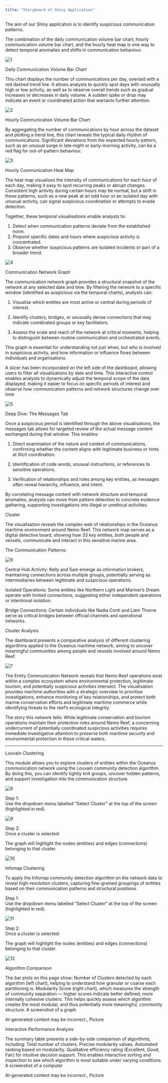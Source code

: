 ```yaml
---
title: "Storyboard of Shiny Application"
---
```


The aim of our Shiny application is to identify suspicious communication patterns.

The combination of the daily communication volume bar chart, hourly communication volume bar chart, and the hourly heat map is one way to detect temporal anomalies and shifts in communication behaviour.

<img src="image/1.png" alt="1" style="max-width: 100%;"/>

Daily Communication Volume Bar Chart

This chart displays the number of communications per day, overlaid with a red dashed trend line. It allows analysts to quickly spot days with unusually high or low activity, as well as to observe overall trends such as gradual increases or decreases in daily volume. A sudden spike or drop may indicate an event or coordinated action that warrants further attention.

<img src="image/2.png" alt="2" style="max-width: 100%;"/>

Hourly Communication Volume Bar Chart

By aggregating the number of communications by hour across the dataset and plotting a trend line, this chart reveals the typical daily rhythm of communications. Significant deviations from the expected hourly pattern, such as an unusual surge in late-night or early-morning activity, can be a red flag for out-of-pattern behaviour.

<img src="image/3.png" alt="3" style="max-width: 100%;"/>

Hourly Communication Heat Map

The heat map visualises the intensity of communications for each hour of each day, making it easy to spot recurring peaks or abrupt changes. Consistent high activity during certain hours may be normal, but a shift in these patterns, such as a new peak at an odd hour or an isolated day with unusual activity, can signal suspicious coordination or attempts to evade detection.

Together, these temporal visualisations enable analysts to:

1.  Detect when communication patterns deviate from the established norm.
2.  Pinpoint specific dates and hours where suspicious activity is concentrated.
3.  Observe whether suspicious patterns are isolated incidents or part of a broader trend.

<img src="image/4.png" alt="4" style="max-width: 100%;"/>

Communication Network Graph

The communication network graph provides a structural snapshot of the network at any selected date and time. By filtering the network to a specific window (identified as suspicious via the temporal charts), analysts can:

1.  Visualise which entities are most active or central during periods of interest.

2.  Identify clusters, bridges, or unusually dense connections that may indicate coordinated groups or key facilitators.

3.  Assess the scale and reach of the network at critical moments, helping to distinguish between routine communication and orchestrated events.

This graph is essential for understanding not just when, but who is involved in suspicious activity, and how information or influence flows between individuals and organisations.

A slicer has been incorporated on the left side of the dashboard, allowing users to filter all visualisations by date and time. This interactive control enables analysts to dynamically adjust the temporal scope of the data displayed, making it easier to focus on specific periods of interest and observe how communication patterns and network structures change over time

<img src="image/5.png" alt="5" style="max-width: 100%;"/>

Deep Dive: The Messages Tab

Once a suspicious period is identified through the above visualisations, the messages tab allows for targeted review of the actual message content exchanged during that window. This enables:

1.  Direct examination of the nature and context of communications, confirming whether the content aligns with legitimate business or hints at illicit coordination.

2.  Identification of code words, unusual instructions, or references to sensitive operations.

3.  Verification of relationships and roles among key entities, as messages often reveal hierarchy, influence, and intent.

By correlating message content with network structure and temporal anomalies, analysts can move from pattern detection to concrete evidence gathering, supporting investigations into illegal or unethical activities.

Cluster

The visualisation reveals the complex web of relationships in the Oceanus maritime environment around Nemo Reef. This network map serves as a digital detective board, showing how 33 key entities, both people and vessels, communicate and interact in this sensitive marine area.

The Communication Patterns:

<img src="image/6.png" alt="6" style="max-width: 100%;"/>

Central Hub Activity: Kelly and Sam emerge as information brokers, maintaining connections across multiple groups, potentially serving as intermediaries between legitimate and suspicious operations.

Isolated Operations: Some entities like Northern Light and Mariner's Dream operate with limited connections, suggesting either independent operations or intentional isolation.

Bridge Connections: Certain individuals like Nadia Conti and Liam Thorne serve as critical bridges between official channels and operational networks.

Cluster Analysis

The dashboard presents a comparative analysis of different clustering algorithms applied to the Oceanus maritime network, aiming to uncover meaningful communities among people and vessels involved around Nemo Reef.

<img src="image/7.png" alt="7" style="max-width: 100%;"/>

The Entity Communication Network reveals that Nemo Reef operations exist within a complex ecosystem where environmental protection, legitimate tourism, and potentially suspicious activities intersect. The visualisation provides maritime authorities with a strategic overview to prioritise investigations, enhance monitoring of key relationships, and protect both marine conservation efforts and legitimate maritime commerce while identifying threats to the reef's ecological integrity.

The story this network tells: While legitimate conservation and tourism operations maintain their protective roles around Nemo Reef, a concerning undercurrent of potentially coordinated suspicious activities requires immediate investigative attention to preserve both maritime security and environmental protection in these critical waters.

---


Louvain Clustering 

This module allows you to explore clusters of entities within the Oceanus communication network using the Louvain community detection algorithm. By doing this, you can identify tightly knit groups, uncover hidden patterns, and support investigation into the communication structure. 

<img src="image/8.png" alt="8" style="max-width: 100%;"/>

Step 1:   
Use the dropdown menu labelled “Select Cluster” at the top of the screen (highlighted in red). 

<img src="image/9.png" alt="9" style="max-width: 100%;"/>

Step 2:  
Once a cluster is selected: 

The graph will highlight the nodes (entities) and edges (connections) belonging to that cluster. 

<img src="image/10.png" alt="10" style="max-width: 100%;"/>

Infomap Clustering 

To apply the Infomap community detection algorithm on the network data to reveal high-resolution clusters, capturing fine-grained groupings of entities based on their communication patterns and structural positions. 

Step 1:   
Use the dropdown menu labelled “Select Cluster” at the top of the screen (highlighted in red). 

<img src="image/11.png" alt="11" style="max-width: 100%;"/>

Step 2:  
Once a cluster is selected: 

The graph will highlight the nodes (entities) and edges (connections) belonging to that cluster. 

<img src="image/12.png" alt="12" style="max-width: 100%;"/>

 Algorithm Comparison 

The bar plots on this page show: 
Number of Clusters detected by each algorithm (left chart), helping to understand how granular or coarse each partitioning is. 
Modularity Score (right chart), which measures the strength of community separation — higher scores indicate better defined, more internally cohesive clusters. 
This helps quickly assess which algorithm creates the most modular, and thus potentially more meaningful, community structure. 
A screenshot of a graph

AI-generated content may be incorrect., Picture 

 

Interactive Performance Analysis 

The summary table presents a side-by-side comparison of algorithms, including: 
Total number of clusters. 
Precise modularity values. 
Automated ranking based on modularity. 
Qualitative efficiency rating (Excellent, Good, Fair) for intuitive decision support. 
This enables interactive sorting and inspection to see which algorithm is most suitable under varying conditions. 
A screenshot of a computer

AI-generated content may be incorrect., Picture 

 
